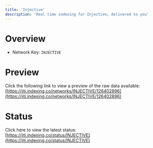```yaml
---
title: 'Injective'
description: 'Real time indexing for Injective; delivered to you'
---
```


# Overview
- Network Key: `INJECTIVE`

# Preview
Click the following link to view a preview of the raw data available: [https://jiti.indexing.co/networks/INJECTIVE/126402896](https://jiti.indexing.co/networks/INJECTIVE/126402896)

# Status
Click here to view the latest status: [https://jiti.indexing.co/status/INJECTIVE](https://jiti.indexing.co/status/INJECTIVE)
